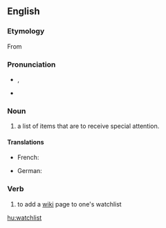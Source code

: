{{wikipedia}}
{{selfref|For help on watchlist, see [[m:Watchlist|Watchlist]] on Meta-Wiki.}}
==English==

===Etymology===
From {{compound|watch|list}}

===Pronunciation===
* {{a|UK}} {{IPA|/ˈwɒtʃˌlɪst/}}, {{SAMPA|/"wQtS%lIst/}}
* {{audio|en-us-watchlist.ogg|Audio (US)}}

===Noun===
{{en-noun}}

# a list of items that are to receive special attention.

====Translations====
{{trans-top|list for special attention}}
* French: {{t-|fr|liste de suivi}}
{{trans-mid}}
* German: {{t-|de|Beobachtungsliste}}
{{trans-bottom}}

===Verb===
{{en-verb}}

# {{Wiktionary and WMF jargon}} to add a [[wiki]] page to one's watchlist

[[hu:watchlist]]
